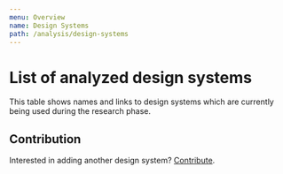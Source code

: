 ```yaml
---
menu: Overview
name: Design Systems
path: /analysis/design-systems
---
```



# List of analyzed design systems

This table shows names and links to design systems which are currently being used during the research phase.

<DesignSystemsList />

## Contribution
Interested in adding another design system? [Contribute](https://github.com/WICG/open-ui/blob/master/CONTRIBUTING.md).